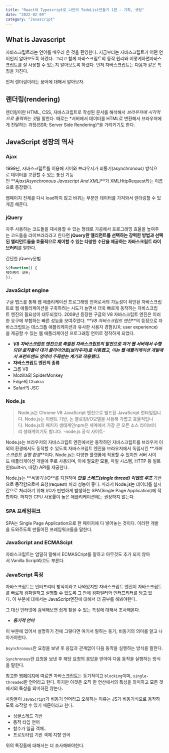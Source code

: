```yaml
---
title: "React와 Typescript로 나만의 TodoList만들기 1편 - 기획, 셋팅"
date: "2022-02-09"
category: "Javascript"
---
```


## What is Javascript

자바스크립트라는 언어를 배우러 온 것을 환영한다. 지금부터는 자바스크립트가 어떤 언어인지 알아보도록 하겠다. 그리고 함께 자바스크립트의 동작 원리와 어떻게하면자바스크립트를 잘 사용할 수 있는지 알아보도록 하겠다. 먼저 자바스크립트는 다음과 같은 특징을 가진다.

먼저 렌더링이라는 용어에 대해서 알아보자.

## 랜더링(rendering)

렌더링이란 HTML, CSS, 자바스크립트로 작성된 문서를 해석해서 *브라우저에 시각적으로 출력하는 것*을 말한다. 때로는 *서버에서 데이터를 HTML로 변환해서 브라우저에게 전달하는 과정(SSR; Server Side Rendering)*을 가리키기도 한다.

## JavaScript 성장의 역사

### **Ajax**

1999년, 자바스크립트를 이용해 서버와 브라우저가 비동기(asynchronous) 방식으로 데이터를 교환할 수 있는 통신 기능인 **_Ajax(Asynchronous Javascript And XML)_**가 XMLHttpRequest라는 이름으로 등장했다.

웹페이지 전체를 다시 load하지 않고 바뀌는 부분만 데이터를 가져와서 렌더링할 수 있게끔 해준다.

### **jQuery**

자주 사용하는 코드들을 재사용할 수 있는 형태로 가공해서 프로그래밍 효율을 높여주는 코드들을 라이브러리라고 한다면 **jQuery란 엘리먼트를 선택하는 강력한 방법과 선택된 엘리먼트들을 효율적으로 제어할 수 있는 다양한 수단을 제공하는 자바스크립트 라이브러리**를 말한다.

간단한 jQuery문법

```jsx
$(function() {
제이쿼리 코드;
});
```

### **JavaScipt engine**

구글 맵스를 통해 웹 애플리케이션 프로그래밍 언어로서의 가능성이 확인된 자바스크립트로 웹 애플리케이션을 구축하려는 시도가 늘면서 더욱 빠르게 동작하는 자바스크립트 엔진의 필요성이 대두되었다. 2008년 등장한 구글의 V8 자바스크립트 엔진은 이러한 요구에 부합하는 빠른 성능을 보여주었다. **_V8 자바스크립트 엔진_**의 등장으로 자바스크립트는 데스크톱 애플리케이션과 유사한 사용자 경험(UX; user experience)을 제공할 수 있는 웹 애플리케이션 프로그래밍 언어로 정착하게 되었다.

- **_V8 자바스크립트 엔진으로 촉발된 자바스크립트의 발전으로 과거 웹 서버에서 수행되던 로직들이 대거 클라이언트(브라우저)로 이동했고, 이는 웹 애플리케이션 개발에서 프런트엔드 영역이 주목받는 계기로 작용했다._**
- **자바스크립트 엔진의 종류**
- 크롬 V8
- Mozilla의 SpiderMonkey
- Edge의 Chakra
- Safari의 JSC

### **Node.js**

> Node.js는 Chrome V8 JavaScript 엔진으로 빌드된 JavaScript 런타임입니다. Node.js는 이벤트 기반, 논 블로킹I/O모델을 사용해 가볍고 효율적입니다. Node.js의 패키지 생태계인npm은 세계에서 가장 큰 오픈 소스 라이브러리 생태계이기도 합니다. -node.js 공식 사이트-

Node.js는 브라우저의 자바스크립트 엔진에서만 동작하던 자바스크립트를 브라우저 이외의 환경에서도 동작할 수 있도록 자바스크립트 엔진을 브라우저에서 독립시킨 **_자바스크립트 실행 환경_**이다. Node.js는 다양한 플랫폼에 적용할 수 있지만 서버 사이드 애플리케이션 개발에 주로 사용되며, 이에 필요한 모듈, 파일 시스템, HTTP 등 빌트인(built-in, 내장) API를 제공한다.

Node.js는 **_비동기 I/O_**를 지원하며 **_단일 스레드(single thread) 이벤트 루프_** 기반으로 동작함으로써 요청(request) 처리 성능이 좋다. 따라서 Node.js는 데이터를 실시간으로 처리하기 위해 I/O가 빈번하게 발생하는 SPA(Single Page Application)에 적합하다. 하지만 CPU 사용률이 높은 애플리케이션에는 권장하지 않는다.

### **SPA 프레임워크**

SPA는 Single Page Application으로 한 페이지에 다 넣어놓는 것이다. 이러한 개발을 도와주도록 만들어진 프레임워크들을 말한다.

### **JavaScript and ECMAScipt**

자바스크립트는 엄밀히 말해서 ECMASCript를 말하고 아무것도 추가 되지 않아서 Vanilla Script라고도 부른다.

### **JavaScript 특징**

자바스크립트는 인터프리터 방식이라고 나와있지만 자바스크립트 엔진이 자바스크립트를 빠르게 컴파일하고 실행할 수 있도록 그 안에 컴파일러와 인터프리터를 담고 있다. 이 부분에 대해서는 JavaScript엔진에 대해서 더 공부를 해봐야한다.

그 대신 인터넷에 검색해보면 쉽게 찾을 수 있는 특징에 대해서 조사해본다.

- **_동기적 언어_**

이 부분에 있어서 설명하기 전에 그렇다면 여기서 말하는 동기, 비동기의 의미를 알고 나아가야한다.

`Asynchronous`란 요청을 보낸 후 응답과 관계없이 다음 동작을 실행하는 방식을 말한다.

`Synchronous`란 요청을 보낸 후 해당 요청의 응답을 받아야 다음 동작을 실행하는 방식을 말한다.

참고한 [웹페이지](https://velog.io/@jiwon/Javascript%EB%8A%94-%EB%8F%99%EA%B8%B0%EC%9D%BC%EA%B9%8C-%EB%B9%84%EB%8F%99%EA%B8%B0%EC%9D%BC%EA%B9%8C)에 따르면 자바스크립트는 동기적이고 `blocking`이며, `single-threaded`한 언어라고 한다. 하지만 이것은 오직 한 연산에서의 특성을 의미하고 모든 것에서의 특성을 의미하진 않는다.

사람들이 `JavaScript`가 비동기 언어라고 오해하는 이유는 JS가 비동기식으로 동작하도록 조작할 수 있기 때문이라고 한다.

- 싱글스레드 기반
- 동적 타입 언어
- 함수가 일급 객체..
- 프로토타입 기반 객체 지향 언어

위의 특징들에 대해서는 더 조사해봐야한다.
